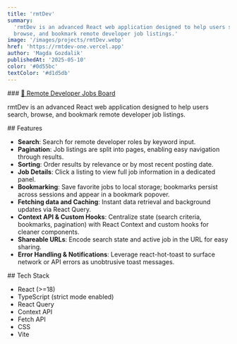 ```yaml
---
title: 'rmtDev'
summary:
  'rmtDev is an advanced React web application designed to help users search,
  browse, and bookmark remote developer job listings.'
image: '/images/projects/rmtDev.webp'
href: 'https://rmtdev-one.vercel.app'
author: 'Magda Gozdalik'
publishedAt: '2025-05-10'
color: '#0d55bc'
textColor: '#d1d5db'
---
```


<Section className="card-shadow secondary-bg">
### <a href='https://rmtdev-one.vercel.app/' className='mt-10 text-2xl text-foreground hover:text-accent-foreground sm:text-3xl lg:text-4xl' target='_blank'> 🔗  Remote Developer Jobs Board</a>

rmtDev is an advanced React web application designed to help users search,
browse, and bookmark remote developer job listings.

</Section>

<Section className="card-shadow secondary-bg">
## Features

- **Search**: Search for remote developer roles by keyword input.
- **Pagination**: Job listings are split into pages, enabling easy navigation
  through results.
- **Sorting**: Order results by relevance or by most recent posting date.
- **Job Details**: Click a listing to view full job information in a dedicated
  panel.
- **Bookmarking**: Save favorite jobs to local storage; bookmarks persist across
  sessions and appear in a bookmark popover.
- **Fetching data and Caching**: Instant data retrieval and background updates
  via React Query.
- **Context API & Custom Hooks**: Centralize state (search criteria, bookmarks,
  pagination) with React Context and custom hooks for cleaner components.
- **Shareable URLs**: Encode search state and active job in the URL for easy
  sharing.
- **Error Handling & Notifications**: Leverage react-hot-toast to surface
  network or API errors as unobtrusive toast messages.

</Section>

<Section className="card-shadow secondary-bg">
## Tech Stack

- React (>=18)
- TypeScript (strict mode enabled)
- React Query
- Context API
- Fetch API
- CSS
- Vite

</Section>
